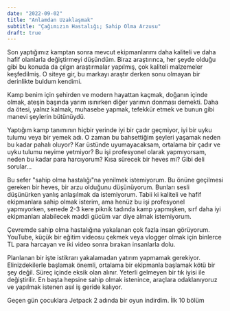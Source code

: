 ```yaml
---
date: "2022-09-02"
title: "Anlamdan Uzaklaşmak"
subtitle: "Çağımızın Hastalığı; Sahip Olma Arzusu"
draft: true
---
```


Son yaptığımız kamptan sonra mevcut ekipmanlarımı daha kaliteli ve daha hafif
olanlarla değiştirmeyi düşündüm.
Biraz araştırınca, her şeyde olduğu gibi bu konuda da çılgın araştırmalar yapılmış,
çok kaliteli malzemeler keşfedilmiş.
O siteye gir, bu markayı araştır derken sonu olmayan bir derinlikte buldum kendimi.

Kamp benim için şehirden ve modern hayattan kaçmak,
doğanın içinde olmak, ateşin başında yarım ısınırken diğer yarımın donması demekti.
Daha da ötesi, yalnız kalmak, muhasebe yapmak,
tefekkür etmek ve bunun gibi manevi şeylerin bütünüydü.

Yaptığım kamp tanımının hiçbir yerinde iyi bir çadır geçmiyor,
iyi bir uyku tulumu veya bir yemek adı.
O zaman bu bahsettiğim şeyleri yaşamak neden bu kadar pahalı oluyor?
Kar üstünde uyumayacaksam, ortalama bir çadır ve uyku tulumu neyime yetmiyor?
Bu işi profesyonel olarak yapmıyorsam, neden bu kadar para harcıyorum?
Kısa sürecek bir heves mi? Gibi deli sorular...

Bu sefer "sahip olma hastalığı"na yenilmek istemiyorum.
Bu önüne geçilmesi gereken bir heves, bir arzu olduğunu düşünüyorum.
Bunları sesli düşünürken yanlış anlaşılmak da istemiyorum.
Tabii ki kaliteli ve hafif ekipmanlara sahip olmak isterim,
ama henüz bu işi profesyonel yapmıyorken,
senede 2-3 kere piknik tadında kamp yapmışken,
sırf daha iyi ekipmanları alabilecek maddi gücüm var diye almak istemiyorum.

Çevremde sahip olma hastalığına yakalanan çok fazla insan görüyorum.
YouTube, küçük bir eğitim videosu çekmek
veya vlogger olmak için binlerce TL para harcayan ve
iki video sonra bırakan insanlarla dolu.

Planlanan bir işte istikrarı yakalamadan yatırım yapmamak gerekiyor.
Elinizdekilerle başlamak önemli,
ortalama bir ekipmanla başlamak kötü bir şey değil.
Süreç içinde eksik olan alınır.
Yeterli gelmeyen bir tık iyisi ile değiştirilir.
En başta hepsine sahip olmak istenince, araçlara odaklanıyoruz
ve yapılmak istenen asıl iş geride kalıyor.

Geçen gün çocuklara Jetpack 2 adında bir oyun indirdim.
İlk 10 bölüm inanılmaz keyif aldılar, her gün yeni bir özellik kazandılar.
Karakter her geliştiğinde çığlıklar atıyor, acayip seviniyorlardı.
Oynadıkça karakter neredeyse yenilmez oldu, artık bölümler hızlı bitiyor,
bölüm sonu canavarları hemen ölüyordu.
Artık keyif almamaya başladılar.
Belki bir iki gün sonra hiç açmayacaklar.

Uzun lafın kısası, anlamdan uzaklaşmamaya bakın.